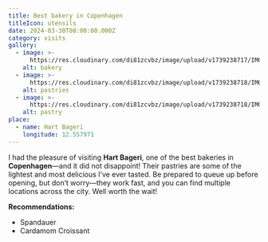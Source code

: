 ```yaml
---
title: Best bakery in Copenhagen
titleIcon: utensils
date: 2024-03-30T08:00:00.000Z
category: visits
gallery:
  - image: >-
      https://res.cloudinary.com/di81zcvbz/image/upload/v1739238717/IMG_4100_ueuuew.jpg
    alt: bakery
  - image: >-
      https://res.cloudinary.com/di81zcvbz/image/upload/v1739238718/IMG_4101_vts6qw.jpg
    alt: pastries
  - image: >-
      https://res.cloudinary.com/di81zcvbz/image/upload/v1739238718/IMG_4104_dsj7mn.jpg
    alt: pastry
place:
  - name: Hart Bageri
    longitude: 12.557971
---
```


I had the pleasure of visiting **Hart Bageri**, one of the best bakeries in **Copenhagen**—and it did not disappoint! Their pastries are some of the lightest and most delicious I’ve ever tasted. Be prepared to queue up before opening, but don’t worry—they work fast, and you can find multiple locations across the city. Well worth the wait!

**Recommendations:**

* Spandauer
* Cardamom Croissant
